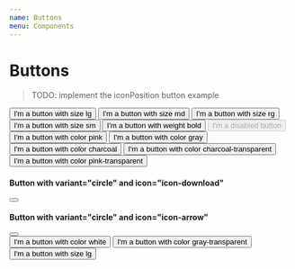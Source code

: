 ```yaml
---
name: Buttons
menu: Components
---
```



# Buttons

> TODO: implement the iconPosition button example

<div className="components-container -spaced">
  <Button size="lg">I'm a button with size lg</Button>
  <Button size="md">I'm a button with size md</Button>
  <Button size="rg">I'm a button with size rg</Button>
  <Button size="sm">I'm a button with size sm</Button>
  <Button size="sm" weight="bold">I'm a button with weight bold</Button>
  <Button size="sm" disabled>I'm a disabled button</Button>
  <Button size="sm" color="pink">I'm a button with color pink</Button>
  <Button size="sm" color="gray">I'm a button with color gray</Button>
  <Button size="sm" color="charcoal">I'm a button with color charcoal</Button>
  <Button size="sm" color="charcoal-transparent">I'm a button with color charcoal-transparent</Button>
  <Button size="sm" color="pink-transparent">I'm a button with color pink-transparent</Button>
</div>


#### Button with variant="circle" and icon="icon-download"
<div className="components-container -spaced">
  <Button variant="circle" icon="icon-download"/>
</div>

#### Button with variant="circle" and icon="icon-arrow"
<div className="components-container -spaced">
  <Button variant="circle" icon="icon-arrow"/>
</div>

<div className="components-container -spaced dark-container">
  <Button size="sm" color="white">I'm a button with color white</Button>
  <Button size="sm" color="gray-transparent">I'm a button with color gray-transparent</Button>
</div>

<PropsTable of={Button} />

<Playground>
  <Button size="lg">I'm a button with size lg</Button>
</Playground>
